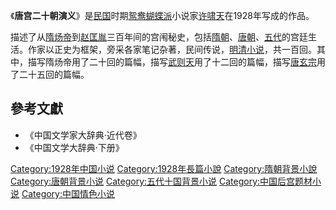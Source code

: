 《'''唐宫二十朝演义'''》是[[中華民國|民国]]时期[[鸳鸯蝴蝶派|鸳鸯蝴蝶派]]小说家[[许啸天|许啸天]]在1928年写成的作品。

描述了从[[隋炀帝|隋炀帝]]到[[赵匡胤|赵匡胤]]三百年间的宫闱秘史，包括[[隋朝|隋朝]]、[[唐朝|唐朝]]、[[五代|五代]]的宫廷生活。作家以正史为框架，旁采各家笔记杂著，民间传说，[[明清|明清]][[小说|小说]]，共一百回。其中，描写隋炀帝用了二十回的篇幅，描写[[武则天|武则天]]用了十二回的篇幅，描写[[唐玄宗|唐玄宗]]用了二十五回的篇幅。
==參考文獻==
* 《中国文学家大辞典·近代卷》
* 《中国文学大辞典·下册》

[[Category:1928年中国小说|Category:1928年中国小说]]
[[Category:1928年長篇小說|Category:1928年長篇小說]]
[[Category:隋朝背景小說|Category:隋朝背景小說]]
[[Category:唐朝背景小说|Category:唐朝背景小说]]
[[Category:五代十国背景小说|Category:五代十国背景小说]]
[[Category:中国后宫题材小说|Category:中国后宫题材小说]]
[[Category:中国情色小说|Category:中国情色小说]]